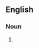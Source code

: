 ==English==

===Noun===
{{en-noun}}

# {{alternative spelling of|lounge lizard}}
{{count page|[[Wiktionary:Page count]]}}